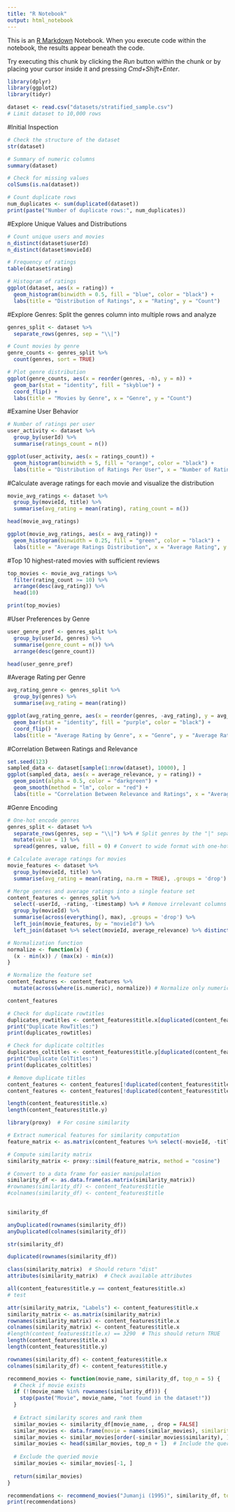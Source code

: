 ```yaml
---
title: "R Notebook"
output: html_notebook
---
```


This is an [R Markdown](http://rmarkdown.rstudio.com) Notebook. When you execute code within the notebook, the results appear beneath the code. 

Try executing this chunk by clicking the *Run* button within the chunk or by placing your cursor inside it and pressing *Cmd+Shift+Enter*. 

```r
library(dplyr)
library(ggplot2)
library(tidyr)

```

```r
dataset <- read.csv("datasets/stratified_sample.csv")
# Limit dataset to 10,000 rows


```

#Initial Inspection
```r
# Check the structure of the dataset
str(dataset)

# Summary of numeric columns
summary(dataset)

# Check for missing values
colSums(is.na(dataset))

# Count duplicate rows
num_duplicates <- sum(duplicated(dataset))
print(paste("Number of duplicate rows:", num_duplicates))


```

#Explore Unique Values and Distributions
```r
# Count unique users and movies
n_distinct(dataset$userId)
n_distinct(dataset$movieId)

# Frequency of ratings
table(dataset$rating)

# Histogram of ratings
ggplot(dataset, aes(x = rating)) + 
  geom_histogram(binwidth = 0.5, fill = "blue", color = "black") +
  labs(title = "Distribution of Ratings", x = "Rating", y = "Count")

```

#Explore Genres: Split the genres column into multiple rows and analyze

```r
genres_split <- dataset %>%
  separate_rows(genres, sep = "\\|")

# Count movies by genre
genre_counts <- genres_split %>%
  count(genres, sort = TRUE)

# Plot genre distribution
ggplot(genre_counts, aes(x = reorder(genres, -n), y = n)) +
  geom_bar(stat = "identity", fill = "skyblue") +
  coord_flip() +
  labs(title = "Movies by Genre", x = "Genre", y = "Count")

```

#Examine User Behavior
```r
# Number of ratings per user
user_activity <- dataset %>%
  group_by(userId) %>%
  summarise(ratings_count = n())

ggplot(user_activity, aes(x = ratings_count)) +
  geom_histogram(binwidth = 5, fill = "orange", color = "black") +
  labs(title = "Distribution of Ratings Per User", x = "Number of Ratings", y = "Count")

```

#Calculate average ratings for each movie and visualize the distribution

```r
movie_avg_ratings <- dataset %>%
  group_by(movieId, title) %>%
  summarise(avg_rating = mean(rating), rating_count = n())

head(movie_avg_ratings)

ggplot(movie_avg_ratings, aes(x = avg_rating)) +
  geom_histogram(binwidth = 0.25, fill = "green", color = "black") +
  labs(title = "Average Ratings Distribution", x = "Average Rating", y = "Count")

```

#Top 10 highest-rated movies with sufficient reviews

```r
top_movies <- movie_avg_ratings %>%
  filter(rating_count >= 10) %>%
  arrange(desc(avg_rating)) %>%
  head(10)

print(top_movies)

```

#User Preferences by Genre

```r
user_genre_pref <- genres_split %>%
  group_by(userId, genres) %>%
  summarise(genre_count = n()) %>%
  arrange(desc(genre_count))

head(user_genre_pref)

```

#Average Rating per Genre

```r
avg_rating_genre <- genres_split %>%
  group_by(genres) %>%
  summarise(avg_rating = mean(rating))

ggplot(avg_rating_genre, aes(x = reorder(genres, -avg_rating), y = avg_rating)) +
  geom_bar(stat = "identity", fill = "purple", color = "black") +
  coord_flip() +
  labs(title = "Average Rating by Genre", x = "Genre", y = "Average Rating")

```

#Correlation Between Ratings and Relevance

```r
set.seed(123)
sampled_data <- dataset[sample(1:nrow(dataset), 10000), ]
ggplot(sampled_data, aes(x = average_relevance, y = rating)) +
  geom_point(alpha = 0.5, color = "darkgreen") +
  geom_smooth(method = "lm", color = "red") +
  labs(title = "Correlation Between Relevance and Ratings", x = "Average Relevance", y = "Rating")

```

#Genre Encoding

```r

# One-hot encode genres
genres_split <- dataset %>%
  separate_rows(genres, sep = "\\|") %>% # Split genres by the "|" separator
  mutate(value = 1) %>%
  spread(genres, value, fill = 0) # Convert to wide format with one-hot encoding

```

```r
# Calculate average ratings for movies
movie_features <- dataset %>%
  group_by(movieId, title) %>%
  summarise(avg_rating = mean(rating, na.rm = TRUE), .groups = 'drop')


```

```r
# Merge genres and average ratings into a single feature set
content_features <- genres_split %>%
  select(-userId, -rating, -timestamp) %>% # Remove irrelevant columns
  group_by(movieId) %>%
  summarise(across(everything(), max), .groups = 'drop') %>%
  left_join(movie_features, by = "movieId") %>%
  left_join(dataset %>% select(movieId, average_relevance) %>% distinct(), by = "movieId") # Include average_relevance

```

```r
# Normalization function
normalize <- function(x) {
  (x - min(x)) / (max(x) - min(x))
}

# Normalize the feature set
content_features <- content_features %>%
  mutate(across(where(is.numeric), normalize)) # Normalize only numerical columns

```


```r
content_features
```


```r
# Check for duplicate rowtitles
duplicates_rowtitles <- content_features$title.x[duplicated(content_features$title.x)]
print("Duplicate RowTitles:")
print(duplicates_rowtitles)

```

```r
# Check for duplicate coltitles
duplicates_coltitles <- content_features$title.y[duplicated(content_features$title.y)]
print("Duplicate ColTitles:")
print(duplicates_coltitles)

```

```r
# Remove duplicate titles
content_features <- content_features[!duplicated(content_features$title.x), ]
content_features <- content_features[!duplicated(content_features$title.y), ]
```

```r
length(content_features$title.x)
length(content_features$title.y)
```


```r
library(proxy)  # For cosine similarity

# Extract numerical features for similarity computation
feature_matrix <- as.matrix(content_features %>% select(-movieId, -title.x))

# Compute similarity matrix
similarity_matrix <- proxy::simil(feature_matrix, method = "cosine")

# Convert to a data frame for easier manipulation
similarity_df <- as.data.frame(as.matrix(similarity_matrix))
#rownames(similarity_df) <- content_features$title
#colnames(similarity_df) <- content_features$title 
 
```


```r
similarity_df
```

```r
anyDuplicated(rownames(similarity_df))
anyDuplicated(colnames(similarity_df))
```

```r
str(similarity_df)
```

```r
duplicated(rownames(similarity_df))
```


```r
class(similarity_matrix)  # Should return "dist"
attributes(similarity_matrix)  # Check available attributes

all(content_features$title.y == content_features$title.x)
# test
```


```r
attr(similarity_matrix, "Labels") <- content_features$title.x
similarity_matrix <- as.matrix(similarity_matrix)
rownames(similarity_matrix) <- content_features$title.x
colnames(similarity_matrix) <- content_features$title.x
#length(content_features$title.x) == 3290  # This should return TRUE
length(content_features$title.x)
length(content_features$title.y)
```


```r
rownames(similarity_df) <- content_features$title.x
colnames(similarity_df) <- content_features$title.y
```


```r
recommend_movies <- function(movie_name, similarity_df, top_n = 5) {
  # Check if movie exists
  if (!(movie_name %in% rownames(similarity_df))) {
    stop(paste("Movie", movie_name, "not found in the dataset!"))
  }
  
  # Extract similarity scores and rank them
  similar_movies <- similarity_df[movie_name, , drop = FALSE]
  similar_movies <- data.frame(movie = names(similar_movies), similarity = as.numeric(similar_movies))
  similar_movies <- similar_movies[order(-similar_movies$similarity), ]
  similar_movies <- head(similar_movies, top_n + 1)  # Include the queried movie itself
  
  # Exclude the queried movie
  similar_movies <- similar_movies[-1, ]
  
  return(similar_movies)
}

recommendations <- recommend_movies("Jumanji (1995)", similarity_df, top_n = 5)
print(recommendations)
```

